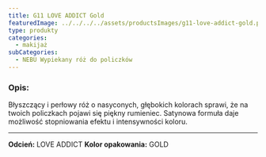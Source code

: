 ```yaml
---
title: G11 LOVE ADDICT Gold
featuredImage: ../../../../assets/productsImages/g11-love-addict-gold.png
type: produkty
categories:
  - makijaż
subCategories:
  - NEBU Wypiekany róż do policzków
---
```


<h3>Opis:</h3>

Błyszczący i perłowy róż o nasyconych, głębokich kolorach sprawi, że na twoich policzkach pojawi się piękny rumieniec. Satynowa formuła daje możliwość stopniowania efektu i intensywności koloru.

---

**Odcień:** LOVE ADDICT
**Kolor opakowania:** GOLD

